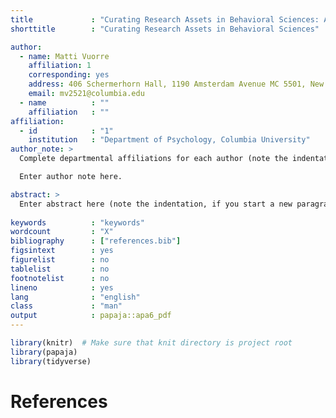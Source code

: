 ```yaml
---
title             : "Curating Research Assets in Behavioral Sciences: A tutorial on managing research materials with R Studio & the Git version control system"
shorttitle        : "Curating Research Assets in Behavioral Sciences"

author: 
  - name: Matti Vuorre
    affiliation: 1
    corresponding: yes
    address: 406 Schermerhorn Hall, 1190 Amsterdam Avenue MC 5501, New York, NY 10027
    email: mv2521@columbia.edu
  - name          : ""
    affiliation   : ""
affiliation:
  - id            : "1"
    institution   : "Department of Psychology, Columbia University"
author_note: >
  Complete departmental affiliations for each author (note the indentation, if you start a new paragraph).

  Enter author note here.

abstract: >
  Enter abstract here (note the indentation, if you start a new paragraph).
  
keywords          : "keywords"
wordcount         : "X"
bibliography      : ["references.bib"]
figsintext        : yes
figurelist        : no
tablelist         : no
footnotelist      : no
lineno            : yes
lang              : "english"
class             : "man"
output            : papaja::apa6_pdf
---
```


```r
library(knitr)  # Make sure that knit directory is project root
library(papaja)
library(tidyverse)
```


\newpage

# References


\setlength{\parindent}{-0.5in}
\setlength{\leftskip}{0.5in}
